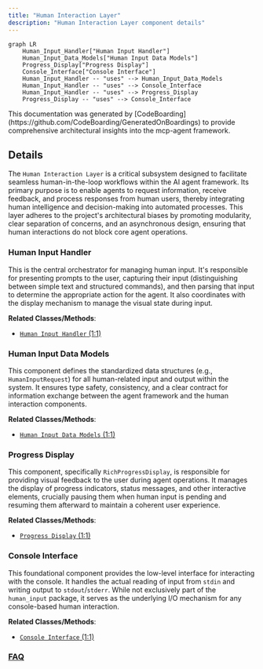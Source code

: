 ```yaml
---
title: "Human Interaction Layer"
description: "Human Interaction Layer component details"
---
```



```mermaid
graph LR
    Human_Input_Handler["Human Input Handler"]
    Human_Input_Data_Models["Human Input Data Models"]
    Progress_Display["Progress Display"]
    Console_Interface["Console Interface"]
    Human_Input_Handler -- "uses" --> Human_Input_Data_Models
    Human_Input_Handler -- "uses" --> Console_Interface
    Human_Input_Handler -- "uses" --> Progress_Display
    Progress_Display -- "uses" --> Console_Interface
```

<Info>
This documentation was generated by [CodeBoarding](https://github.com/CodeBoarding/GeneratedOnBoardings) to provide comprehensive architectural insights into the mcp-agent framework.
</Info>

## Details

The `Human Interaction Layer` is a critical subsystem designed to facilitate seamless human-in-the-loop workflows within the AI agent framework. Its primary purpose is to enable agents to request information, receive feedback, and process responses from human users, thereby integrating human intelligence and decision-making into automated processes. This layer adheres to the project's architectural biases by promoting modularity, clear separation of concerns, and an asynchronous design, ensuring that human interactions do not block core agent operations.

### Human Input Handler
This is the central orchestrator for managing human input. It's responsible for presenting prompts to the user, capturing their input (distinguishing between simple text and structured commands), and then parsing that input to determine the appropriate action for the agent. It also coordinates with the display mechanism to manage the visual state during input.


**Related Classes/Methods**:

- <a href="https://github.com/lastmile-ai/mcp-agent/blob/main/mcp_agent/human_input/handler.py#L1-L1" target="_blank" rel="noopener noreferrer">`Human Input Handler` (1:1)</a>


### Human Input Data Models
This component defines the standardized data structures (e.g., `HumanInputRequest`) for all human-related input and output within the system. It ensures type safety, consistency, and a clear contract for information exchange between the agent framework and the human interaction components.


**Related Classes/Methods**:

- <a href="https://github.com/lastmile-ai/mcp-agent/blob/main/mcp_agent/human_input/types.py#L1-L1" target="_blank" rel="noopener noreferrer">`Human Input Data Models` (1:1)</a>


### Progress Display
This component, specifically `RichProgressDisplay`, is responsible for providing visual feedback to the user during agent operations. It manages the display of progress indicators, status messages, and other interactive elements, crucially pausing them when human input is pending and resuming them afterward to maintain a coherent user experience.


**Related Classes/Methods**:

- <a href="https://github.com/lastmile-ai/mcp-agent/blob/main/mcp_agent/logging/rich_progress.py#L1-L1" target="_blank" rel="noopener noreferrer">`Progress Display` (1:1)</a>


### Console Interface
This foundational component provides the low-level interface for interacting with the console. It handles the actual reading of input from `stdin` and writing output to `stdout`/`stderr`. While not exclusively part of the `human_input` package, it serves as the underlying I/O mechanism for any console-based human interaction.


**Related Classes/Methods**:

- <a href="https://github.com/lastmile-ai/mcp-agent/blob/main/mcp_agent/console.py#L1-L1" target="_blank" rel="noopener noreferrer">`Console Interface` (1:1)</a>




### [FAQ](https://github.com/CodeBoarding/GeneratedOnBoardings/tree/main?tab=readme-ov-file#faq)